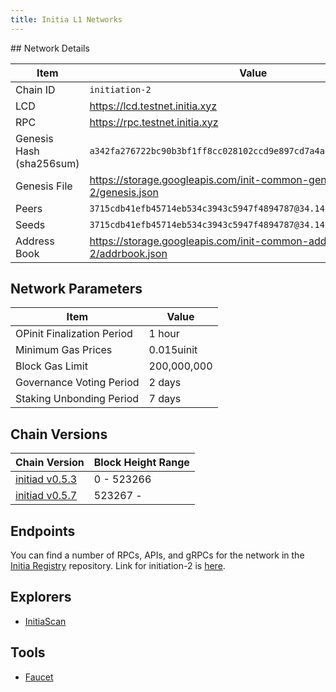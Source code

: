 ```yaml
---
title: Initia L1 Networks
---
```



<Tabs>
<Tab title="Testnet (initiation-2)">
## Network Details

| Item                     | Value                                                                       |
|--------------------------|-----------------------------------------------------------------------------|
| Chain ID                 | `initiation-2`                                                              |
| LCD                      | https://lcd.testnet.initia.xyz        |
| RPC                      | https://rpc.testnet.initia.xyz        |
| Genesis Hash (sha256sum) | `a342fa276722bc90b3bf1ff8cc028102ccd9e897cd7a4ad55161998359a1cde3`          |
| Genesis File             | https://storage.googleapis.com/init-common-genesis/initiation-2/genesis.json |
| Peers                    | `3715cdb41efb45714eb534c3943c5947f4894787@34.143.179.242:26656` |
| Seeds                    | `3715cdb41efb45714eb534c3943c5947f4894787@34.143.179.242:26656` |
| Address Book             | https://storage.googleapis.com/init-common-addrbook/initiation-2/addrbook.json |

## Network Parameters

| Item                     | Value                                                                       |
|--------------------------|-----------------------------------------------------------------------------|
| OPinit Finalization Period                 | 1 hour                                                            |
| Minimum Gas Prices            | 0.015uinit                                                        |
| Block Gas Limit | 200,000,000 |
| Governance Voting Period | 2 days |
| Staking Unbonding Period | 7 days |

## Chain Versions

| Chain Version            | Block Height Range                                                          |
|--------------------------|-----------------------------------------------------------------------------|
| [initiad v0.5.3](https://github.com/initia-labs/initia/tree/v0.5.3) | 0 - 523266 |
| [initiad v0.5.7](https://github.com/initia-labs/initia/tree/v0.5.7) | 523267 -   |

## Endpoints

You can find a number of RPCs, APIs, and gRPCs for the network in the [Initia Registry](https://github.com/initia-labs/initia-registry) repository. Link for initiation-2 is [here](https://github.com/initia-labs/initia-registry/tree/main/testnets/initia).

## Explorers

- [InitiaScan](https://scan.testnet.initia.xyz)

## Tools

- [Faucet](https://faucet.testnet.initia.xyz)

</Tab>
</Tabs>
